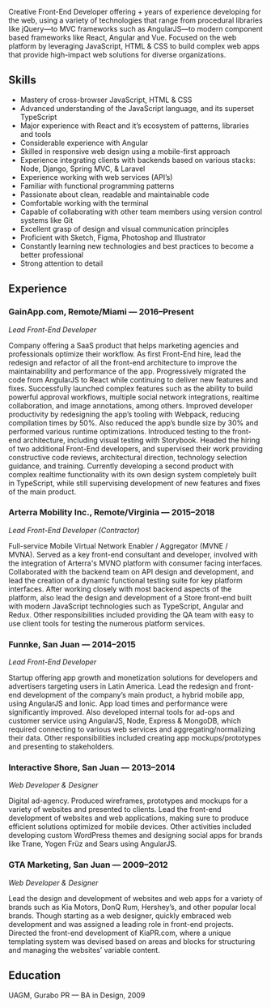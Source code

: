 
Creative Front-End Developer offering <CountYears from={2009} />+ years of experience developing for the web, using a variety of technologies that range from procedural libraries like jQuery—to MVC frameworks such as AngularJS—to modern component based frameworks like React, Angular and Vue. Focused on the web platform by leveraging JavaScript, HTML & CSS to build complex web apps that provide high-impact web solutions for diverse organizations.

## Skills

- Mastery of cross-browser JavaScript, HTML & CSS
- Advanced understanding of the JavaScript language, and its superset TypeScript
- Major experience with React and it’s ecosystem of patterns, libraries and tools
- Considerable experience with Angular
- Skilled in responsive web design using a mobile-first approach
- Experience integrating clients with backends based on various stacks: Node, Django, Spring MVC, & Laravel
- Experience working with web services (API’s)
- Familiar with functional programming patterns
- Passionate about clean, readable and maintainable code
- Comfortable working with the terminal
- Capable of collaborating with other team members using version control systems like Git
- Excellent grasp of design and visual communication principles
- Proficient with Sketch, Figma, Photoshop and Illustrator
- Constantly learning new technologies and best practices to become a better professional
- Strong attention to detail

## Experience

### GainApp.com, Remote/Miami — 2016–Present

_Lead Front-End Developer_

Company offering a SaaS product that helps marketing agencies and professionals optimize their workflow. As first Front-End hire, lead the redesign and refactor of all the front-end architecture to improve the maintainability and performance of the app. Progressively migrated the code from AngularJS to React while continuing to deliver new features and fixes. Successfully launched complex features such as the ability to build powerful approval workflows, multiple social network integrations, realtime collaboration, and image annotations, among others. Improved developer productivity by redesigning the app’s tooling with Webpack, reducing compilation times by 50%. Also reduced the app’s bundle size by 30% and performed various runtime optimizations. Introduced testing to the front-end architecture, including visual testing with Storybook. Headed the hiring of two additional Front-End developers, and supervised their work providing constructive code reviews, architectural direction, technology selection guidance, and training. Currently developing a second product with complex realtime functionality with its own design system completely built in TypeScript, while still supervising development of new features and fixes of the main product.

### Arterra Mobility Inc., Remote/Virginia — 2015–2018

_Lead Front-End Developer (Contractor)_

Full-service Mobile Virtual Network Enabler / Aggregator (MVNE / MVNA). Served as a key front-end consultant and developer, involved with the integration of Arterra's MVNO platform with consumer facing interfaces. Collaborated with the backend team on API design and development, and lead the creation of a dynamic functional testing suite for key platform interfaces. After working closely with most backend aspects of the platform, also lead the design and development of a Store front-end built with modern JavaScript technologies such as TypeScript, Angular and Redux. Other responsibilities included providing the QA team with easy to use client tools for testing the numerous platform services.

### Funnke, San Juan — 2014–2015

_Lead Front-End Developer_

Startup offering app growth and monetization solutions for developers and advertisers targeting users in Latin America. Lead the redesign and front-end development of the company’s main product, a hybrid mobile app, using AngularJS and Ionic. App load times and performance were significantly improved. Also developed internal tools for ad-ops and customer service using AngularJS, Node, Express & MongoDB, which required connecting to various web services and aggregating/normalizing their data. Other responsibilities included creating app mockups/prototypes and presenting to stakeholders.

### Interactive Shore, San Juan — 2013–2014

_Web Developer & Designer_

Digital ad-agency. Produced wireframes, prototypes and mockups for a variety of websites and presented to clients. Lead the front-end development of websites and web applications, making sure to produce efficient solutions optimized for mobile devices. Other activities included developing custom WordPress themes and designing social apps for brands like Trane, Yogen Früz and Sears using AngularJS.

### GTA Marketing, San Juan — 2009–2012

_Web Developer & Designer_

Lead the design and development of websites and web apps for a variety of brands such as Kia Motors, DonQ Rum, Hershey’s, and other popular local brands. Though starting as a web designer, quickly embraced web development and was assigned a leading role in front-end projects. Directed the front-end development of KiaPR.com, where a unique templating system was devised based on areas and blocks for structuring and managing the websites’ variable content.

## Education

UAGM, Gurabo PR — BA in Design, 2009
